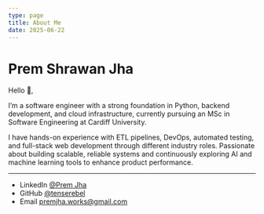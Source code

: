 ```yaml
---
type: page
title: About Me
date: 2025-06-22
---
```


# Prem Shrawan Jha

Hello 👋,

I’m a software engineer with a strong foundation in Python, backend development, and cloud infrastructure, currently pursuing an MSc in Software Engineering at Cardiff University.

I have hands-on experience with ETL pipelines, DevOps, automated testing, and full-stack web development through different industry roles. Passionate about building scalable, reliable systems and continuously exploring AI and machine learning tools to enhance product performance.

---

- LinkedIn [@Prem Jha](https://www.linkedin.com/in/prem-jha/)
- GitHub [@tenserebel](https://github.com/tenserebel)
- Email premjha.works@gmail.com
